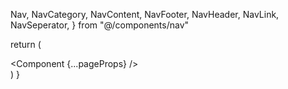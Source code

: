 
  Nav,
  NavCategory,
  NavContent,
  NavFooter,
  NavHeader,
  NavLink,
  NavSeperator,
} from "@/components/nav"


  return (
    <TooltipProvider>
      <div className="fixed flex h-screen w-screen">
        <Nav>
          <NavHeader />
          <NavContent>
            <NavCategory title="Cats" icon={Icons.Edit}>
              <NavLink
                href="/"
                icon={Icons.Mic}
                label="Summarize"
                notifications={1}
              />
              <NavLink
                href="/test"
                icon={Icons.Trash}
                label="Test"
                notifications={99}
              />
            </NavCategory>
          </NavContent>
          <NavFooter>
            <NavLink href="/settings" icon={Icons.Settings} label="Settings" />
          </NavFooter>
        </Nav>
        <main className="w-full overflow-y-scroll">
          <Component {...pageProps} />
        </main>
      </div>
    </TooltipProvider>
  )
}
